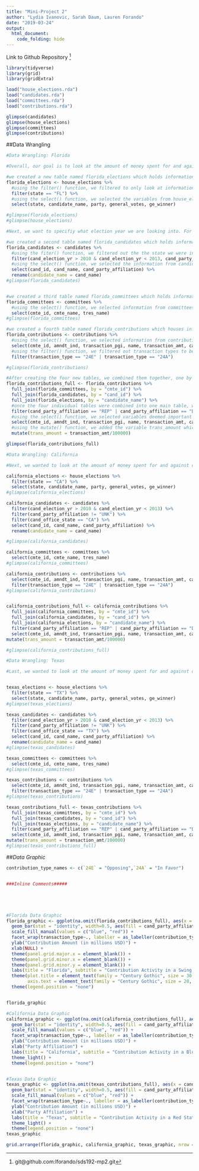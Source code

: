 ```yaml
---
title: "Mini-Project 2"
author: "Lydia Ivanovic, Sarah Daum, Lauren Forando"
date: "2019-03-24"
output: 
  html_document:
    code_folding: hide
---
```

Link to Github Repository ^[git@github.com:lforando/sds192-mp2.git]

```r
library(tidyverse)
library(grid)
library(gridExtra)
```

```r
load("house_elections.rda")
load("candidates.rda")
load("committees.rda")
load("contributions.rda")
```

```r
glimpse(candidates)
glimpse(house_elections)
glimpse(committees)
glimpse(contributions)
```

##Data Wrangling
```r
#Data Wrangling: Florida

#Overall, our goal is to look at the amount of money spent for and against opponents within both major political parties in a swing state. We chose to look at Florida because it is a well known swing state, and is large enough for us to obtain enough data regarding political contributions made.

#we created a new table named florida_elections which holds information originally stored in house_elections.
florida_elections <- house_elections %>%
  #using the filter() function, we filtered to only look at information regarding the midterm elections in Florida.
  filter(state == "FL") %>%
  #using the select() function, we selected the variables from house_elections that we wanted to move to florida_elections which included: state, candidate's name, party, number of general votes, and the general winner.
  select(state, candidate_name, party, general_votes, ge_winner)

#glimpse(florida_elections)
#glimpse(house_elections)

#Next, we want to specifiy what election year we are looking into. For this particular assignment, we analyzed the 2012 midterm elections.

#we created a second table named florida_candidates which holds information originally stored in candidates. 
florida_candidates <- candidates %>%
  #using the fiter() function, we filtered out the the state we were interested in looking at (FL), the candidate election year (2010 - 2013), and filtered out any party affiliation values that are unknown (UNK)
  filter(cand_election_yr > 2010 & cand_election_yr < 2013, cand_party_affiliation != "UNK", cand_office_state == "FL") %>%
  #using the select() function, we selected the information from candidates that we wanted to store in our new variable florida_candidates; candidate ID, candidate name, and candidate party affiliation.
  select(cand_id, cand_name, cand_party_affiliation) %>%
  rename(candidate_name = cand_name)
#glimpse(florida_candidates)


#we created a third table named florida_committees which holds information originally stored in committees. 
florida_committees <- committees %>%
  #using the select() function, we selected information from committees that we wanted to store in florida_committees: committee ID, committee name, and the name of the committee's treasurer.
  select(cmte_id, cmte_name, tres_name)
#glimpse(florida_committees)

#we created a fourth table named florida_contributions which houses information originally stored in contributions.
florida_contributions <- contributions %>%
  #using the select() function, we selected information from contributions that we wanted to move to our new variable florida_contributions.
  select(cmte_id, amndt_ind, transaction_pgi, name, transaction_amt, cand_id, tran_id, transaction_type) %>%
  #using the filter() function, we filtered out transaction types to be either infavor of a candiate (24E) or in opposition (24A).
  filter(transaction_type == "24E" | transaction_type == "24A")

#glimpse(florida_contributions)

#After creating the four new tables, we combined them together, one by one, each with a common variable.
florida_contributions_full <- florida_contributions %>%
  full_join(florida_committees, by = "cmte_id") %>%
  full_join(florida_candidates, by = "cand_id") %>%
  full_join(florida_elections, by = "candidate_name") %>%
  #once the four individual tables were combined into one main table, we used the filter() function to filter out candidate party affilitation as Republican or Democrat.
  filter(cand_party_affiliation == "REP" | cand_party_affiliation == "DEM") %>%
  #using the select() function, we selected variables deemed important from the new table containing information from the four smaller tables.
  select(cmte_id, amndt_ind, transaction_pgi, name, transaction_amt, cand_id, tran_id, transaction_type, cmte_name, tres_name, candidate_name, cand_party_affiliation) %>%
  #using the mutate() function, we added the variable trans_amount which is equal to transaction amount divided by 100,000.
  mutate(trans_amount = transaction_amt/100000)

glimpse(florida_contributions_full)
```


```r
#Data Wrangling: California 

#Next, we wanted to look at the amount of money spent for and against opponents within both major political parties in a historically liberal state. We chose to look at California because it is a well known, extremely liberal state, and is large enough for us to obtain enough data regarding political contributions made. The same logic and code that was used in the data wrangling for Florida was used for California, except with different variable names, and filtering for "CA" instead of "FL". 

california_elections <- house_elections %>%
  filter(state == "CA") %>%
  select(state, candidate_name, party, general_votes, ge_winner)
#glimpse(california_elections)

california_candidates <- candidates %>%
  filter(cand_election_yr > 2010 & cand_election_yr < 2013) %>%
  filter(cand_party_affiliation != "UNK") %>%
  filter(cand_office_state == "CA") %>%
  select(cand_id, cand_name, cand_party_affiliation) %>%
  rename(candidate_name = cand_name)

#glimpse(california_candidates)

california_committees <- committees %>%
  select(cmte_id, cmte_name, tres_name)
#glimpse(california_committees)

california_contributions <- contributions %>%
  select(cmte_id, amndt_ind, transaction_pgi, name, transaction_amt, cand_id, tran_id, transaction_type) %>%
  filter(transaction_type == "24E" | transaction_type == "24A")
#glimpse(california_contributions)


california_contributions_full <- california_contributions %>%
  full_join(california_committees, by = "cmte_id") %>%
  full_join(california_candidates, by = "cand_id") %>%
  full_join(california_elections, by = "candidate_name") %>%
  filter(cand_party_affiliation == "REP" | cand_party_affiliation == "DEM") %>%
  select(cmte_id, amndt_ind, transaction_pgi, name, transaction_amt, cand_id, tran_id, transaction_type, cmte_name, tres_name, candidate_name, cand_party_affiliation) %>%
mutate(trans_amount = transaction_amt/100000)

#glimpse(california_contributions_full)
```



```r
#Data Wrangling: Texas

#Last, we wanted to look at the amount of money spent for and against opponents within both major political parties in a historically conservative state. We chose to look at Texas because it is a well known, extremely conservative state, and is large enough for us to obtain enough data regarding political contributions made. The same logic and code that was used in the data wrangling for Florida was used for Texas, except with different variable names, and filtering for "TX" instead of "FL". 


texas_elections <- house_elections %>%
  filter(state == "TX") %>%
  select(state, candidate_name, party, general_votes, ge_winner)
#glimpse(texas_elections)

texas_candidates <- candidates %>%
  filter(cand_election_yr > 2010 & cand_election_yr < 2013) %>%
  filter(cand_party_affiliation != "UNK") %>%
  filter(cand_office_state == "TX") %>%
  select(cand_id, cand_name, cand_party_affiliation) %>%
  rename(candidate_name = cand_name)
#glimpse(texas_candidates)

texas_committees <- committees %>%
  select(cmte_id, cmte_name, tres_name)
#glimpse(texas_committees)

texas_contributions <- contributions %>%
  select(cmte_id, amndt_ind, transaction_pgi, name, transaction_amt, cand_id, tran_id, transaction_type) %>%
  filter(transaction_type == "24E" | transaction_type == "24A")
#glimpse(texas_contributions)

texas_contributions_full <- texas_contributions %>%
  full_join(texas_committees, by = "cmte_id") %>%
  full_join(texas_candidates, by = "cand_id") %>%
  full_join(texas_elections, by = "candidate_name") %>%
  filter(cand_party_affiliation == "REP" | cand_party_affiliation == "DEM") %>%
  select(cmte_id, amndt_ind, transaction_pgi, name, transaction_amt, cand_id, tran_id, transaction_type, cmte_name, tres_name, candidate_name, cand_party_affiliation) %>%
mutate(trans_amount = transaction_amt/100000)
#glimpse(texas_contributions_full)
```


##*Data Graphic*
```r
contribution_type_names <- c(`24E` = "Opposing",`24A` = "In Favor") 


###Inline Comments#####






```

```r
#Florida Data Graphic
florida_graphic <- ggplot(na.omit(florida_contributions_full), aes(x = cand_party_affiliation, y = trans_amount)) +
  geom_bar(stat = "identity", width=0.5, aes(fill = cand_party_affiliation)) +
  scale_fill_manual(values = c("blue", "red")) +
  facet_wrap(transaction_type~., labeller = as_labeller(contribution_type_names)) +
  ylab("Contribution Amount (in millions USD)") +
  xlab(NULL) +
  theme(panel.grid.major.x = element_blank()) +
  theme(panel.grid.minor.x = element_blank()) +
  theme(panel.grid.minor.y = element_blank()) +
  labs(title = "Florida", subtitle = "Contribution Activity in a Swing State") +
  theme(plot.title = element_text(family = "Century Gothic", size = 30, colour = 'Black', face = "bold"),
        axis.text = element_text(family = "Century Gothic", size = 20, colour = 'Black')) +
  theme(legend.position = "none")


florida_graphic
```

```r
#California Data Graphic
california_graphic <- ggplot(na.omit(california_contributions_full), aes(x = cand_party_affiliation, y = trans_amount)) +
  geom_bar(stat = "identity", width=0.5, aes(fill = cand_party_affiliation)) +
  scale_fill_manual(values = c("blue", "red")) +
  facet_wrap(transaction_type~., labeller = as_labeller(contribution_type_names)) +
  ylab("Contribution Amount (in millions USD)") +
  xlab("Party Affiliation") +
  labs(title = "California", subtitle = "Contribution Activity in a Blue State") +
  theme_light() +
  theme(legend.position = "none")


#Texas Data Graphic
texas_graphic <- ggplot(na.omit(texas_contributions_full), aes(x = cand_party_affiliation, y = trans_amount)) +
  geom_bar(stat = "identity", width=0.5, aes(fill = cand_party_affiliation)) +
  scale_fill_manual(values = c("blue", "red")) +
  facet_wrap(transaction_type~., labeller = as_labeller(contribution_type_names)) +
  ylab("Contribution Amount (in millions USD)") +
  xlab("Party Affiliation") +
  labs(title = "Texas", subtitle = "Contribution Activity in a Red State") +
  theme_light() +
  theme(legend.position = "none")
texas_graphic

grid.arrange(florida_graphic, california_graphic, texas_graphic, nrow = 3)
```

